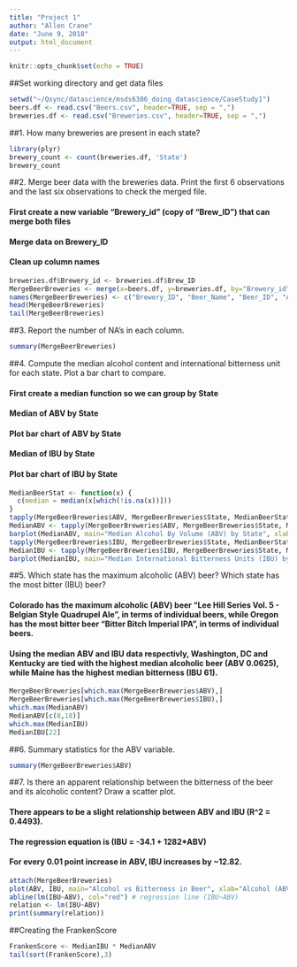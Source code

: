 ```yaml
---
title: "Project 1"
author: "Allen Crane"
date: "June 9, 2018"
output: html_document
---
```


```r
knitr::opts_chunk$set(echo = TRUE)
```


##Set working directory and get data files

```r
setwd("~/Qsync/datascience/msds6306_doing_datascience/CaseStudy1")
beers.df <- read.csv("Beers.csv", header=TRUE, sep = ",")
breweries.df <- read.csv("Breweries.csv", header=TRUE, sep = ",")
```


##1. How many breweries are present in each state?

```r
library(plyr)
brewery_count <- count(breweries.df, 'State')
brewery_count
```


##2. Merge beer data with the breweries data. Print the first 6 observations and the last six observations to check the merged file.

#### First create a new variable "Brewery_id" (copy of "Brew_ID") that can merge both files
#### Merge data on Brewery_ID
#### Clean up column names

```r
breweries.df$Brewery_id <- breweries.df$Brew_ID
MergeBeerBreweries <- merge(x=beers.df, y=breweries.df, by="Brewery_id", all=TRUE)
names(MergeBeerBreweries) <- c("Brewery_ID", "Beer_Name", "Beer_ID", "ABV", "IBU", "Style", "Ounces", "Brew_ID", "Brewery_Name", "City", "State")
head(MergeBeerBreweries)
tail(MergeBeerBreweries)
```


##3. Report the number of NA's in each column.

```r
summary(MergeBeerBreweries)
```


##4. Compute the median alcohol content and international bitterness unit for each state. Plot a bar chart to compare.

#### First create a median function so we can group by State
#### Median of ABV by State
#### Plot bar chart of ABV by State
#### Median of IBU by State
#### Plot bar chart of IBU by State


```r
MedianBeerStat <- function(x) {
  c(median = median(x[which(!is.na(x))]))
}
tapply(MergeBeerBreweries$ABV, MergeBeerBreweries$State, MedianBeerStat)
MedianABV <- tapply(MergeBeerBreweries$ABV, MergeBeerBreweries$State, MedianBeerStat)
barplot(MedianABV, main="Median Alcohol By Volume (ABV) by State", xlab="State", ylab="Median ABV", col="darkblue")
tapply(MergeBeerBreweries$IBU, MergeBeerBreweries$State, MedianBeerStat)
MedianIBU <- tapply(MergeBeerBreweries$IBU, MergeBeerBreweries$State, MedianBeerStat)
barplot(MedianIBU, main="Median International Bitterness Units (IBU) by State", xlab="State", ylab="Median IBU", col="darkblue")
```


##5. Which state has the maximum alcoholic (ABV) beer? Which state has the most bitter (IBU) beer?

#### Colorado has the maximum alcoholic (ABV) beer "Lee Hill Series Vol. 5 - Belgian Style Quadrupel Ale", in terms of individual beers, while Oregon has the most bitter beer "Bitter Bitch Imperial IPA", in terms of individual beers.
#### Using the median ABV and IBU data respectivly, Washington, DC and Kentucky are tied with the highest median alcoholic beer (ABV 0.0625), while Maine has the highest median bitterness (IBU 61).

```r
MergeBeerBreweries[which.max(MergeBeerBreweries$ABV),]
MergeBeerBreweries[which.max(MergeBeerBreweries$IBU),]
which.max(MedianABV)
MedianABV[c(8,18)]
which.max(MedianIBU)
MedianIBU[22]
```


##6. Summary statistics for the ABV variable.

```r
summary(MergeBeerBreweries$ABV)
```


##7. Is there an apparent relationship between the bitterness of the beer and its alcoholic content? Draw a scatter plot.

#### There appears to be a slight relationship between ABV and IBU (R^2 = 0.4493). 
#### The regression equation is (IBU = -34.1 + 1282*ABV)

#### For every 0.01 point increase in ABV, IBU increases by ~12.82.

```r
attach(MergeBeerBreweries)
plot(ABV, IBU, main="Alcohol vs Bitterness in Beer", xlab="Alcohol (ABV)", ylab="Bitterness (IBU)")
abline(lm(IBU~ABV), col="red") # regression line (IBU~ABV)
relation <- lm(IBU~ABV)
print(summary(relation))
```

##Creating the FrankenScore
```r
FrankenScore <- MedianIBU * MedianABV
tail(sort(FrankenScore),3)
```
